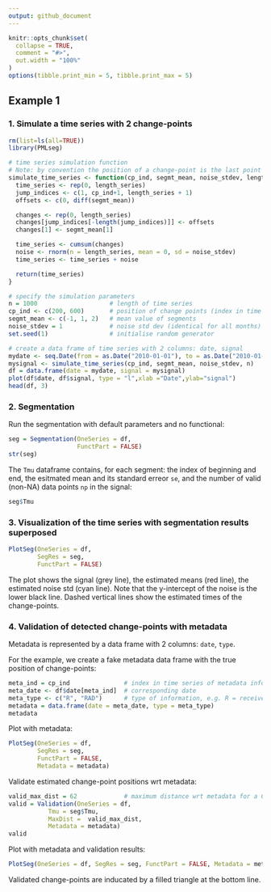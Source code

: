 ```yaml
---
output: github_document
---
```


<!-- Example1.md is generated from Example1.Rmd. Please edit that file -->

```r
knitr::opts_chunk$set(
  collapse = TRUE,
  comment = "#>",
  out.width = "100%"
)
options(tibble.print_min = 5, tibble.print_max = 5)
```

## Example 1

### 1. Simulate a time series with 2 change-points

```r
rm(list=ls(all=TRUE))
library(PMLseg)

# time series simulation function
# Note: by convention the position of a change-point is the last point in the segment
simulate_time_series <- function(cp_ind, segmt_mean, noise_stdev, length_series) {
  time_series <- rep(0, length_series)
  jump_indices <- c(1, cp_ind+1, length_series + 1)
  offsets <- c(0, diff(segmt_mean))

  changes <- rep(0, length_series)
  changes[jump_indices[-length(jump_indices)]] <- offsets
  changes[1] <- segmt_mean[1]

  time_series <- cumsum(changes)
  noise <- rnorm(n = length_series, mean = 0, sd = noise_stdev)
  time_series <- time_series + noise

  return(time_series)
}

# specify the simulation parameters
n = 1000                    # length of time series
cp_ind <- c(200, 600)       # position of change points (index in time series)
segmt_mean <- c(-1, 1, 2)   # mean value of segments
noise_stdev = 1             # noise std dev (identical for all months)
set.seed(1)                 # initialise random generator

# create a data frame of time series with 2 columns: date, signal
mydate <- seq.Date(from = as.Date("2010-01-01"), to = as.Date("2010-01-01")+(n-1), by = "day")
mysignal <- simulate_time_series(cp_ind, segmt_mean, noise_stdev, n)
df = data.frame(date = mydate, signal = mysignal)
plot(df$date, df$signal, type = "l",xlab ="Date",ylab="signal")
head(df, 3)
```

### 2. Segmentation

Run the segmentation with default parameters and no functional:

```r
seg = Segmentation(OneSeries = df, 
                   FunctPart = FALSE)
str(seg)
```

The `Tmu` dataframe contains, for each segment: the index of beginning and end, the esitmated mean and its standard erreor `se`, and the number of valid (non-NA) data points `np` in the signal:

```r
seg$Tmu
```

### 3. Visualization of the time series with segmentation results superposed

```r
PlotSeg(OneSeries = df, 
        SegRes = seg, 
        FunctPart = FALSE)
```

The plot shows the signal (grey line), the estimated means (red line), the estimated noise std (cyan line). Note that the y-intercept of the noise is the lower black line. Dashed vertical lines show the estimated times of the change-points.

### 4. Validation of detected change-points with metadata

Metadata is represented by a data frame with 2 columns: `date`, `type`.

For the example, we create a fake metadata data frame with the true position of change-points:

```r
meta_ind = cp_ind               # index in time series of metadata information
meta_date <- df$date[meta_ind]  # corresponding date 
meta_type <- c("R", "RAD")      # type of information, e.g. R = receiver change, A = antenna change, D = radome change
metadata = data.frame(date = meta_date, type = meta_type)
metadata
```

Plot with metadata:

```r
PlotSeg(OneSeries = df, 
        SegRes = seg, 
        FunctPart = FALSE, 
        Metadata = metadata) 
```

Validate estimated change-point positions wrt metadata:

```r
valid_max_dist = 62             # maximum distance wrt metadata for a CP to be validated
valid = Validation(OneSeries = df, 
           Tmu = seg$Tmu,
           MaxDist =  valid_max_dist,
           Metadata = metadata)
valid
```

Plot with metadata and validation results:

```r
PlotSeg(OneSeries = df, SegRes = seg, FunctPart = FALSE, Metadata = metadata, Validated_CP_Meta = valid)
```

Validated change-points are inducated by a filled triangle at the bottom line.







